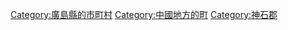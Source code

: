{{Commonscat|Jinsekikogen, Hiroshima}}
{{Catmore}}

{{DEFAULTSORT:Jinsekikogen}}
[[Category:廣島縣的市町村|Category:廣島縣的市町村]]
[[Category:中國地方的町|Category:中國地方的町]]
[[Category:神石郡|Category:神石郡]]